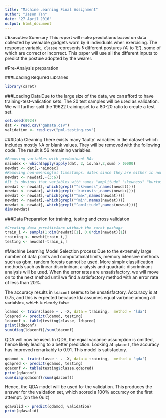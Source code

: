 ```yaml
---
title: "Machine Learning Final Assignment"
author: "Jason Tan"
date: "27 April 2016"
output: html_document
---
```

#Executive Summary
This report will make predictions based on data collected by wearable gadgets worn by 6 individuals when exercising. The response variable, `classe` represents 5 different postures ('A' to 'E'), some of which are correct or incorrect. This paper will use all the different inputs to predict the posture adopted by the wearer. 

#Pre-Analysis preparation

###Loading Required Libraries
```r
library(caret)
```

###Loading Data
Due to the large size of the data, we can afford to have training-test-validation sets. The 20 test samples will be used as validation. We will further split the 19622 training set to a 80-20 ratio to create a test set. 
```r
set.seed(0924)
dat <- read.csv("gaData.csv")
validation <- read.csv("pml-testing.csv")
```

###Data Cleaning
There exists many 'faulty' variables in the dataset which includes mostly NA or blank values. They will be removed with the following code. The result is 56 remaining variables.
```r
#Removing variables with predominant NAs
naindex <- which(apply(apply(dat, 2, is.na),2,sum) > 10000)
newdat <- dat[,-naindex]
#Removing non-meaningful timestamps, dates since they are either in non-meaningful formats or not useful for this analysis 
newdat <- newdat[,-(3:6)]
#It is obvious that variables with names "amplitude" "skewness" "kurtosis" "max" and "min" all have mostly blank values
newdat <- newdat[,-which(grepl("^skewness",names(newdat)))]
newdat <- newdat[,-which(grepl("^kurtosis",names(newdat)))]
newdat <- newdat[,-which(grepl("^max",names(newdat)))]
newdat <- newdat[,-which(grepl("^min",names(newdat)))]
newdat <- newdat[,-which(grepl("^amplitude",names(newdat)))]
dim(newdat)
```

###Data Preparation for training,  testing and cross validation
```r
#Creating data partititions without the caret package
train_i <- sample(1:dim(newdat)[1], 0.8*dim(newdat)[1])
training <- newdat[train_i,]
testing <- newdat[-train_i,]
```

#Machine Learning Model Selection process
Due to the extremely large number of data points and computational limits, memory intensive methods such as gbm, random forests cannot be used. More simple classification methods such as linear discriminant analysis and quadratic discriminant analysis will be used. When the error rates are unsatisfactory, we will move on to the next method until we find a satisfactory method with an error rate of less than 20%. 

The accuracy results in `ldaconf` seems to be unsatisfactory. Accuracy is at 0.75, and this is expected because lda assumes equal variance among all variables, which is clearly false.  

```r
ldamod <- train(classe ~ . -X, data = training,  method = 'lda')
ldapred <- predict(ldamod, testing)
ldaconf <- table(testing$classe, ldapred)
print(ldaconf)
sum(diag(ldaconf))/sum(ldaconf)
```

QDA will now be used. In QDA, the equal variance assumption is omitted, hence likely leading to a better prediction. Looking at `qdaconf`, the accuracy has improved remarkably to 0.91. This model is satisfactory.
```r
qdamod <- train(classe ~ . -X, data = training,  method = 'qda')
qdapred <- predict(qdamod, testing)
qdaconf <- table(testing$classe,qdapred)
print(qdaconf)
sum(diag(qdaconf)/sum(qdaconf))
```

Hence, the QDA model will be used for the validation. This produces the answer for the validation set, which scored a 100% accuracy on the first attempt. (on the Quiz)
```r
qdavalid <- predict(qdamod, validation)
print(qdavalid)
```
